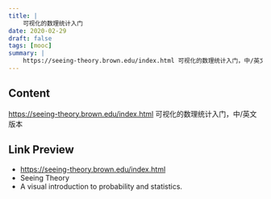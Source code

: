 ```yaml
---
title: |
    可视化的数理统计入门
date: 2020-02-29
draft: false
tags: [mooc]
summary: |
    https://seeing-theory.brown.edu/index.html 可视化的数理统计入门，中/英文版本
---
```


## Content

https://seeing-theory.brown.edu/index.html 可视化的数理统计入门，中/英文版本

## Link Preview

- https://seeing-theory.brown.edu/index.html
- Seeing Theory
- A visual introduction to probability and statistics.
